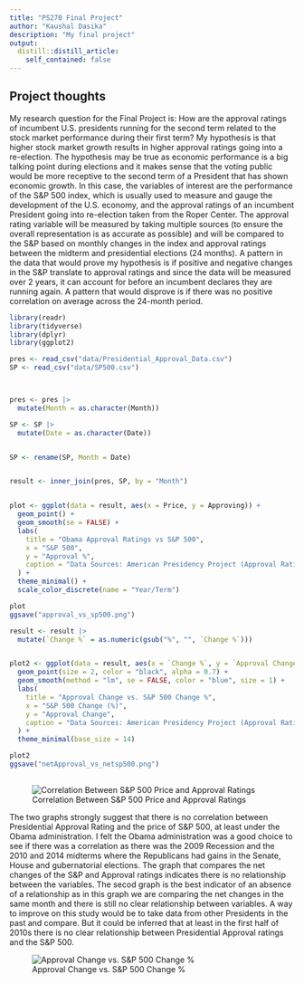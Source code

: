 ```yaml
---
title: "PS270 Final Project"
author: "Kaushal Dasika"
description: "My final project"
output:
  distill::distill_article:
    self_contained: false
---
```




## Project thoughts

My research question for the Final Project is: How are the approval ratings of incumbent U.S. presidents running for the second term related to the stock market performance during their first term? My hypothesis is that higher stock market growth results in higher approval ratings going into a re-election. 
The hypothesis may be true as economic performance is a big talking point during elections and it makes sense that the voting public would be more receptive to the second term of a President that has shown economic growth. In this case, the variables of interest are the performance of the S&P 500 index, which is usually used to measure and gauge the development of the U.S. economy, and the approval ratings of an incumbent President going into re-election taken from the Roper Center. 
The approval rating variable will be measured by taking multiple sources (to ensure the overall representation is as accurate as possible) and will be compared to the S&P based on monthly changes in the index and approval ratings between the midterm and presidential elections (24 months). A pattern in the data that would prove my hypothesis is if positive and negative changes in the S&P translate to approval ratings and since the data will be measured over 2 years, it can account for before an incumbent declares they are running again. 
A pattern that would disprove is if there was no positive correlation on average across the 24-month period.




```r
library(readr)
library(tidyverse)
library(dplyr)
library(ggplot2)

pres <- read_csv("data/Presidential_Approval_Data.csv")
SP <- read_csv("data/SP500.csv")



pres <- pres |> 
  mutate(Month = as.character(Month))

SP <- SP |>
  mutate(Date = as.character(Date))


SP <- rename(SP, Month = Date)


result <- inner_join(pres, SP, by = "Month")


plot <- ggplot(data = result, aes(x = Price, y = Approving)) +
  geom_point() + 
  geom_smooth(se = FALSE) + 
  labs(
    title = "Obama Approval Ratings vs S&P 500",
    x = "S&P 500",
    y = "Approval %",
    caption = "Data Sources: American Presidency Project (Approval Ratings), S&P 500"
  ) +
  theme_minimal() + 
  scale_color_discrete(name = "Year/Term")

plot
ggsave("approval_vs_sp500.png")

result <- result |>
  mutate(`Change %` = as.numeric(gsub("%", "", `Change %`)))


plot2 <- ggplot(data = result, aes(x = `Change %`, y = `Approval Change`)) +
  geom_point(size = 2, color = "black", alpha = 0.7) + 
  geom_smooth(method = "lm", se = FALSE, color = "blue", size = 1) +
  labs(
    title = "Approval Change vs. S&P 500 Change %",
    x = "S&P 500 Change (%)",
    y = "Approval Change",
    caption = "Data Sources: American Presidency Project (Approval Ratings), S&P 500"
  ) +
  theme_minimal(base_size = 14)

plot2
ggsave("netApproval_vs_netsp500.png")
 

```

![Correlation Between S&P 500 Price and Approval Ratings](approval_vs_sp500.png)

The two graphs strongly suggest that there is no correlation between Presidential Approval Rating and the price of S&P 500, at least under the Obama administration. I felt the Obama administration was a good choice to see if there was a correlation as there was the 2009 Recession and the 2010 and 2014 midterms where the Republicans had gains in the Senate, House and gubernatorial elections. The graph that compares the net changes of the S&P and Approval ratings indicates there is no relationship between the variables. The secod graph is the best indicator of an absence of a relationship as in this graph we are comparing the net changes in the same month and there is still no clear relationship between variables. A way to improve on this study would be to take data from other Presidents in the past and compare. But it could be inferred that at least in the first half of 2010s there is no clear relationship between Presidential Approval ratings and the S&P 500.

![Approval Change vs. S&P 500 Change %](netApproval_vs_netsp500.png)
